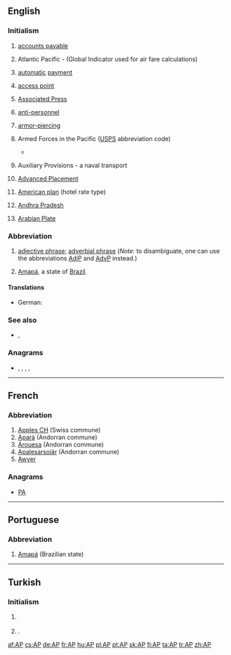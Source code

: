{{also|Appendix:Variations of "ap"}}
==English==

===Initialism===
{{rfc-header|Initialism}}
{{en-initialism}}

# {{lb|en|accounting}} [[accounts payable]]
# {{lb|en|aviation}} Atlantic Pacific - (Global Indicator used for air fare calculations)
# {{lb|en|banking}} [[automatic]] [[payment]]
# {{lb|en|computing}} [[access point]]
# {{lb|en|media}} [[w:Associated Press|Associated Press]]
# {{lb|en|military}} [[anti-personnel]]
# {{lb|en|military}} [[armor-piercing]]
# {{lb|en|military|US}} Armed Forces in the Pacific ([[USPS]] abbreviation code)
#* {{quote-journal|title=Shipping to soldiers for the holidays|work=Stuttgart (Arkansas) Daily Leader|author=Bill Shrum|date=October 29, 2010|passage=• APO/FPO AE ZIPs 094-098 — Space Available Mail, Nov. 26; Parcel Airlift Mail, Dec. 3; Priority Mail, Dec. 10; First Class Mail Letters and Cards, Dec.10 and Express Mail Military Service, Dec. 18.<br>
#*: • APO/FPO AA ZIP 340 — Space Available Mail, Nov. 26; Parcel Airlift Mail, Dec. 3; Priority Mail, Dec. 10; First Class Mail Letters and Cards, Dec. 10 and Express Mail Military Service, Dec. 18.
#*: • APO/FPO '''AP''' ZIPs 962-966 — Space Available Mail, Nov. 26; Parcel Airlift Mail, Dec. 3; Priority Mail, Dec. 10; First Class Mail Letters and Cards, Dec. 10 and Express Mail Military Service, Dec. 18.}}
# {{lb|en|military|US|Navy}} Auxiliary Provisions - a naval transport
# {{lb|en|US|education}} [[w:Advanced Placement|Advanced Placement]]
# {{lb|en|US}} [[American plan]] (hotel rate type)
# {{lb|en|India}} [[Andhra Pradesh]]
# {{lb|en|geography}} [[Arabian Plate]]

===Abbreviation===
{{rfc-header|Abbreviation}}
{{en-abbr}}

# {{lb|en|grammar|sentence parsing}} [[adjective phrase]]; [[adverbial phrase]] (''Note:'' to disambiguate, one can use the abbreviations [[AdjP]] and [[AdvP]] instead.)
# {{lb|en|politics|Brasil}} [[Amapá]], a state of [[Brazil]].

====Translations====
{{trans-top|adjective phrase, adverb phrase}}
* German: {{t+|de|AP|f}}
{{trans-mid}}
{{trans-bottom}}

===See also===
* {{sense|military}} {{l|en|HE}}, {{l|en|AT}}

===Anagrams===
* {{l|en|pa}}, {{l|en|Pa}}, {{l|en|PA}}, {{l|en|Pa.}}, {{l|en|p.a.}}

----

==French==

===Abbreviation===
{{rfc-header|Abbreviation}}
{{fr-abbr}}

# [[w:Apples CH|Apples CH]] (Swiss commune)
# [[w:Apará|Apará]] (Andorran commune)
# [[w:Árouesa|Árouesa]] (Andorran commune)
# [[w:Apalesarsoiär|Apalesarsoiär]] (Andorran commune)
# [[Awyer (RS)|Awyer]]

===Anagrams===
* [[PA#French|PA]]

----

==Portuguese==

===Abbreviation===
{{rfc-header|Abbreviation}}
{{pt-abbr}}

# [[Amapá]] (Brazilian state)

----

==Turkish==

===Initialism===
{{rfc-header|Initialism}}
{{tr-initialism}}

# {{lb|tr|media}} {{initialism of|w:Associated Press|Associated Press|lang=tr}}
# {{lb|tr|politics|dated}} {{initialism of|w:tr:Adalet Partisi|Adalet Partisi|lang=tr|nodot=1}} {{gloss|Justice Party}}.

[[af:AP]]
[[cs:AP]]
[[de:AP]]
[[fr:AP]]
[[hu:AP]]
[[pl:AP]]
[[pt:AP]]
[[sk:AP]]
[[fi:AP]]
[[ta:AP]]
[[tr:AP]]
[[zh:AP]]